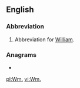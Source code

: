 {{also|WM}}
==English==

===Abbreviation===
{{rfc-header|Abbreviation}}
{{head|en|abbreviation}}
# Abbreviation for [[William]].

===Anagrams===
* {{l|en|MW}}

[[pl:Wm.]]
[[vi:Wm.]]